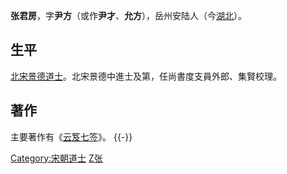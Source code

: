 '''张君房'''，字'''尹方'''（或作'''尹才'''、'''允方'''），岳州安陆人（今[[湖北|湖北]]）。

==生平==
[[北宋|北宋]][[景德|景德]][[道士|道士]]。北宋景德中進士及第，任尚書度支員外郎、集賢校理。

==著作==
主要著作有《[[云笈七签|云笈七签]]》。
{{-}}
{{宋朝人物小作品}}


[[Category:宋朝道士|Category:宋朝道士]]
[[Category:安陆人|Z张]]